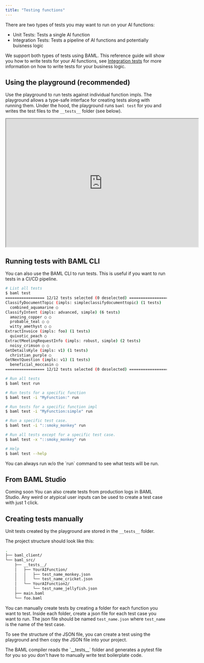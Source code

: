 ```yaml
---
title: "Testing functions"
---
```


There are two types of tests you may want to run on your AI functions:

- Unit Tests: Tests a single AI function
- Integration Tests: Tests a pipeline of AI functions and potentially buisness logic

We support both types of tests using BAML. This reference guide will show you how to write tests for your AI functions, see [Integration tests](/v3/syntax/testing/integrationtests) for more information on how to write tests for your business logic.

## Using the playground (recommended)

Use the playground to run tests against individual function impls. The playground allows a type-safe interface for creating tests along with running them.
Under the hood, the playground runs `baml test` for you and writes the test files to the `__tests__` folder (see below).

<iframe
  src="https://player.cloudinary.com/embed/?public_id=baml-playground&cloud_name=dn7wj4mr5"
  width="600"
  height="400"
  allow="autoplay; fullscreen; encrypted-media; picture-in-picture"
  allowFullScreen
></iframe>

## Running tests with BAML CLI

You can also use the BAML CLI to run tests. This is useful if you want to run tests in a CI/CD pipeline.

```bash
# List all tests
$ baml test
================= 12/12 tests selected (0 deselected) =================
ClassifyDocumentTopic (impls: simpleclassifydocumenttopic) (1 tests)
  combined_aquamarine ○
ClassifyIntent (impls: advanced, simple) (6 tests)
  amazing_copper ○ ○
  probable_teal ○ ○
  witty_amethyst ○ ○
ExtractInvoice (impls: foo) (1 tests)
  quixotic_peach ○
ExtractMeetingRequestInfo (impls: robust, simple) (2 tests)
  noisy_crimson ○ ○
GetDetailsKyle (impls: v1) (1 tests)
  christian_purple ○
GetNextQuestion (impls: v1) (1 tests)
  beneficial_moccasin ○
================= 12/12 tests selected (0 deselected) =================

# Run all tests
$ baml test run

# Run tests for a specific function
$ baml test -i "MyFunction:" run

# Run tests for a specific function impl
$ baml test -i "MyFunction:simple" run

# Run a specific test case.
$ baml test -i "::smoky_monkey" run

# Run all tests except for a specific test case.
$ baml test -x "::smoky_monkey" run

# Help
$ baml test --help
```

<Tip>
  You can always run w/o the `run` command to see what tests will be run.
</Tip>

## From BAML Studio

<Info>Coming soon</Info>
You can also create tests from production logs in BAML Studio. Any weird or atypical
user inputs can be used to create a test case with just 1 click.

## Creating tests manually

Unit tests created by the playground are stored in the `__tests__` folder.

The project structure should look like this:

```bash
.
├── baml_client/
└── baml_src/
    ├── __tests__/
    │   ├── YourAIFunction/
    │   │   ├── test_name_monkey.json
    │   │   └── test_name_cricket.json
    │   └── YourAIFunction2/
    │       └── test_name_jellyfish.json
    ├── main.baml
    └── foo.baml
```

You can manually create tests by creating a folder for each function you want to test. Inside each folder, create a json file for each test case you want to run. The json file should be named `test_name.json` where `test_name` is the name of the test case.

To see the structure of the JSON file, you can create a test using the playground and then copy the JSON file into your project.

<Tip>
  The BAML compiler reads the `__tests__` folder and generates a pytest file for
  you so you don't have to manually write test boilerplate code.
</Tip>
